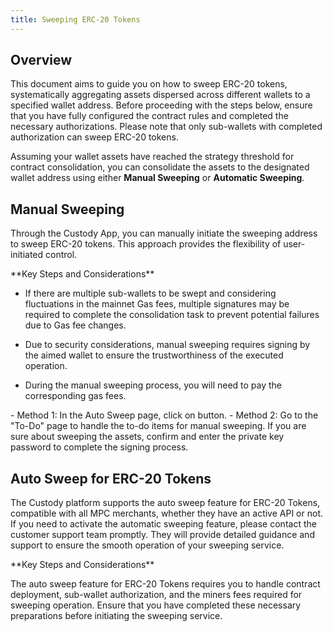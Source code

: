 ```yaml
---
title: Sweeping ERC-20 Tokens
---
```


##  Overview
This document aims to guide you on how to sweep ERC-20 tokens, systematically aggregating assets dispersed across different wallets to a specified wallet address. Before proceeding with the steps below, ensure that you have fully configured the contract rules and completed the necessary authorizations. Please note that only sub-wallets with completed authorization can sweep ERC-20 tokens.

Assuming your wallet assets have reached the strategy threshold for contract consolidation, you can consolidate the assets to the designated wallet address using either **Manual Sweeping** or **Automatic Sweeping**.

##  Manual Sweeping

Through the Custody App, you can manually initiate the sweeping address to sweep ERC-20 tokens. This approach provides the flexibility of user-initiated control.

<Warning>
**Key Steps and Considerations**

- If there are multiple sub-wallets to be swept and considering fluctuations in the mainnet Gas fees, multiple signatures may be required to complete the consolidation task to prevent potential failures due to Gas fee changes.

- Due to security considerations, manual sweeping requires signing by the aimed wallet to ensure the trustworthiness of the executed operation.

- During the manual sweeping process, you will need to pay the corresponding gas fees.
</Warning>

<Steps>
<Step title="Open Manual Sweeping Interface">
    - Method 1: In the Auto Sweep page, click on button.
    - Method 2: Go to the "To-Do" page to handle the to-do items for manual sweeping.
</Step>
<Step title="Confirm Consolidation Operation">
    If you are sure about sweeping the assets, confirm and enter the private key password to complete the signing process.
</Step>
</Steps>

##  Auto Sweep for ERC-20 Tokens

The Custody platform supports the auto sweep feature for ERC-20 Tokens, compatible with all MPC merchants, whether they have an active API or not. If you need to activate the automatic sweeping feature, please contact the customer support team promptly. They will provide detailed guidance and support to ensure the smooth operation of your sweeping service.

<Warning>
**Key Steps and Considerations**

The auto sweep feature for ERC-20 Tokens requires you to handle contract deployment, sub-wallet authorization, and the miners fees required for sweeping operation. Ensure that you have completed these necessary preparations before initiating the sweeping service.
</Warning>

